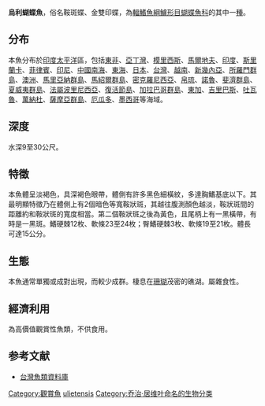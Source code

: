 {{Speciesbox
| name = 烏利蝴蝶魚
| image = Chaetodon ulietensis.jpg
| image_width = 250px
| status = LC
| status_system = iucn3.1
| genus = Chaetodon
| species = ulietensis
| authority = [[Cuvier|Cuvier]], 1831
| synonyms = *''Chaetodon aurora''<br /><small>De Vis, 1885</small>
*''Chaetodon ulietensis confluens''<br /><small>Ahl, 1923</small>
}}
'''烏利蝴蝶魚'''，俗名鞍斑蝶、金雙印蝶，為[[輻鰭魚綱|輻鰭魚綱]][[鱸形目|鱸形目]][[蝴蝶魚科|蝴蝶魚科]]的其中一[[種|種]]。

==分布==
本魚分布於[[印度|印度]][[太平洋|太平洋]]區，包括[[東非|東非]]、[[亞丁灣|亞丁灣]]、[[模里西斯|模里西斯]]、[[馬爾地夫|馬爾地夫]]、[[印度|印度]]、[[斯里蘭卡|斯里蘭卡]]、[[菲律賓|菲律賓]]、[[印尼|印尼]]、[[中國|中國]][[南海|南海]]、[[東海|東海]]、[[日本|日本]]、[[台灣|台灣]]、[[越南|越南]]、[[新幾內亞|新幾內亞]]、[[所羅門群島|所羅門群島]]、[[澳洲|澳洲]]、[[馬里亞納群島|馬里亞納群島]]、[[馬紹爾群島|馬紹爾群島]]、[[密克羅尼西亞|密克羅尼西亞]]、[[帛琉|帛琉]]、[[諾魯|諾魯]]、[[斐濟群島|斐濟群島]]、[[夏威夷群島|夏威夷群島]]、[[法屬波里尼西亞|法屬波里尼西亞]]、[[復活節島|復活節島]]、[[加拉巴哥群島|加拉巴哥群島]]、[[東加|東加]]、[[吉里巴斯|吉里巴斯]]、[[吐瓦魯|吐瓦魯]]、[[萬納杜|萬納杜]]、[[薩摩亞群島|薩摩亞群島]]、[[厄瓜多|厄瓜多]]、[[墨西哥|墨西哥]]等海域。

==深度==
水深9至30公尺。

==特徵==
本魚體呈淡褐色，具深褐色眼帶，體側有許多黑色細橫紋，多達胸鰭基底以下。其最明顯特徵乃在體側上有2個暗色等寬鞍狀斑，其越往腹測顏色越淡，鞍狀斑間的距離約和鞍狀斑的寬度相當。第二個鞍狀斑之後為黃色，且尾柄上有一黑橫帶，有時是一黑斑。鰭硬棘12枚、軟條23至24枚；臀鰭硬棘3枚、軟條19至21枚。體長可達15公分。

==生態==
本魚通常單獨或成對出現，而較少成群。棲息在[[珊瑚|珊瑚]]茂密的礁湖。屬雜食性。

==經濟利用==
為高價值觀賞性魚類，不供食用。

==参考文献==
*[http://fishdb.sinica.edu.tw/ 台灣魚類資料庫] {{Wayback|url=http://fishdb.sinica.edu.tw/ |date=20160304193340 }}
{{Taxonbar|from=Q2697327}}

[[Category:觀賞魚|Category:觀賞魚]]
[[Category:蝴蝶魚屬|ulietensis]]
[[Category:乔治·居维叶命名的生物分类|Category:乔治·居维叶命名的生物分类]]